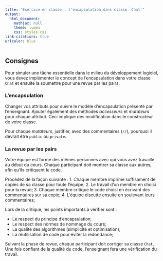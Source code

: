 ```yaml
---
title: "Exercice en classe : l'encapsulation dans classe `Chat`"
output:
  html_document:
    mathjax: null
    theme: lumen
    css: styles.css
link-citations: true
urlcolor: blue
---
```


## Consignes
Pour simuler une tâche essentielle dans le milieu du développement logiciel, vous devez implémenter le concept de l'encapsulation dans votre classe `Chat` et ensuite la soumettre pour une revue par les pairs.

### L'encapsulation
Changer vos attributs pour suivre le modèle d'encapsulation présenté par l'enseignant. Ajouter également des méthodes _accesseurs_ et _mutateurs_ pour chaque attribut. Ceci implique des modification dans le constructeur de votre classe.

Pour chaque _mutateurs_, justifier, avec des commentaires (`//`), pourquoi il devrait être `public` ou `private`.

### La revue par les pairs
Votre équipe est formé des mêmes personnes avec qui vous avez travaillé au début du cours. Chaque participant doit montrer sa classe aux autres, afin qu'ils critiquent le code.

Procédez de la façon suivante :
1. Chaque membre imprime suffisament de copies de sa classe pour toute l'équipe;
2. Le travail d'un membre en choisi pour la revue;
3. Chaque membre critique le code choisi en écrivant des commentaires sur sa copie;
4. L'équipe discutte ensuite en soulevant leurs commentaires;

Lors de la critique, les points importants à vérifier sont :

* Le respect du principe d'encapsulation;
* Le respect des normes de nommage du cours;
* La qualité des algorithmes (simplicité et optimisation);
* La réutilisation de code pour éviter la redondance;

Suivant la phase de revue, chaque participant doit corriger sa classe `Chat`. Une fois confiant de la qualité du code, l'enseignant fera une vérification du travail.
